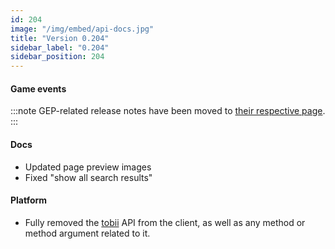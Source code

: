 ```yaml
---
id: 204
image: "/img/embed/api-docs.jpg"
title: "Version 0.204"
sidebar_label: "0.204"
sidebar_position: 204
---
```


#### Game events
:::note
GEP-related release notes have been moved to [their respective page](/api/changelogs/gep-changelogs).
:::

#### Docs
- Updated page preview images
- Fixed "show all search results"

#### Platform
- Fully removed the [tobii](/api/deprecated/obsolete/tobii) API from the client, as well as any method or method argument related to it.